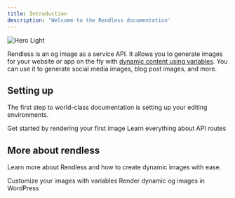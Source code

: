 ```yaml
---
title: Introduction
description: 'Welcome to the Rendless documentation'
---
```


<img
  className="block rounded-xl"
  src="/images/rendless-screenshot.png"
  alt="Hero Light"
/>

Rendless is an og image as a service API. It allows you to generate images for your website or app on the fly with [dynamic content using variables](/essentials/variables). You can use it to generate social media images, blog post images, and more.

## Setting up

The first step to world-class documentation is setting up your editing environments.

<CardGroup cols={2}>
  <Card
    title="Get started"
    icon="image"
    href="/quickstart"
  >
    Get started by rendering your first image
  </Card>
  <Card
    title="API Reference"
    icon="code"
    href="/api-reference"
  >
    Learn everything about API routes
  </Card>
</CardGroup>

## More about rendless

Learn more about Rendless and how to create dynamic images with ease.

<CardGroup cols={2}>
  <Card
    title="Using variables in images"
    icon="palette"
    href="/essentials/variables"
  >
    Customize your images with variables
  </Card>
  <Card
    title="WordPress integration"
    icon="wordpress"
    href="/essentials/wordpress-integration"
  >Render dynamic og images in WordPress</Card>
</CardGroup>
